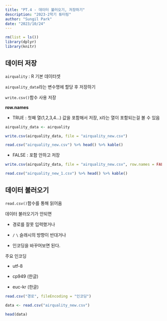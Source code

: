 ```yaml
---
title: "PT.4 - 데이터 불러오기, 저장하기"
description: "2023-2학기 튜터링"
author: "Sungil Park"
date: "2023/10/24"
---
```


```r
rm(list = ls())
library(dplyr)
library(knitr)
```

## 데이터 저장

`airquality` : R 기본 데이터셋

`airquality_data`라는 변수명에 할당 후 저장하기

`write.csv()`함수 사용 저장

**row.names**

  - TRUE : 첫째 열(1,2,3,4...) 값을 포함해서 저장, `X`라는 열이 포함되는걸 볼 수 있음

```r
airquality_data <- airquality

write.csv(airquality_data, file = "airquality_new.csv")
```

```r
read.csv("airquality_new.csv") %>% head() %>% kable()
```

  
  - FALSE : 포함 안하고 저장


```r
write.csv(airquality_data, file = "airquality_new.csv", row.names = FALSE)
```

```r
read.csv("airquality_new_1.csv") %>% head() %>% kable()
```

## 데이터 불러오기

`read.csv()`함수를 통해 읽어옴
 
데이터 불러오기가 안되면 
  
  - 경로를 잘못 입력했거나
  
  - `/` `\` 슬래시의 방향이 반대거나
  
  - 인코딩을 바꾸어보면 된다.
 
 

주요 인코딩

 - utf-8
 
 - cp949    (한글)
 
 - euc-kr   (한글)

```r
read.csv("경로", fileEncoding = "인코딩")
```

```r
data <- read.csv("airquality_new.csv")

head(data)
```